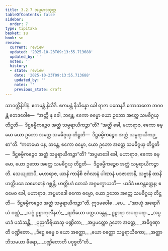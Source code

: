 ```yaml
---
title: 3.2.7 အပ္ပမာဒသုတ္တ
tableOfContents: false
sidebar:
  order: 7
type: tipitaka
basket: su
book: sn
review:
  current: review
  updated: '2025-10-23T09:13:55.713688'
  updated_by: ''
  notes: ''
  history:
  - state: review
    date: '2025-10-23T09:13:55.713688'
    updated_by: ''
    notes: ''
    previous_state: draft
---
```



<ReviewStatus review={frontmatter.review} showDetails={true} />

<HypothesisAnnotation frontmatter={frontmatter} />

<DynamicBreadcrumb />

<Division number="128" book="sn" e="ch" v="18" p="299">

<Paragraph number="676" book="sn">
သာဝတ္ထိနိဒါနံ. ဧကမန္တံ နိသီဒိ. ဧကမန္တံ နိသိန္နော ခေါ ရာဇာ ပသေနဒိ ကောသလော ဘဂဝန္တံ ဧတဒဝေါစ—  “အတ္ထိ နု ခေါ, ဘန္တေ, ဧကော ဓမ္မော ယော ဥဘော အတ္ထေ သမဓိဂ္ဂယှ တိဋ္ဌတိ—  ဒိဋ္ဌဓမ္မိကဉ္စေဝ အတ္ထံ သမ္ပရာယိကဉ္စာ”တိ?
</Paragraph>

<Paragraph number="677" book="sn">
“အတ္ထိ ခေါ, မဟာရာဇ, ဧကော ဓမ္မော ယော ဥဘော အတ္ထေ သမဓိဂ္ဂယှ တိဋ္ဌတိ—  ဒိဋ္ဌဓမ္မိကဉ္စေဝ အတ္ထံ သမ္ပရာယိကဉ္စာ”တိ.
</Paragraph>

<Paragraph number="678" book="sn">
“ကတမော ပန, ဘန္တေ, ဧကော ဓမ္မော, ယော ဥဘော အတ္ထေ သမဓိဂ္ဂယှ တိဋ္ဌတိ—  ဒိဋ္ဌဓမ္မိကဉ္စေဝ အတ္ထံ သမ္ပရာယိကဉ္စာ”တိ?
</Paragraph>

<Paragraph number="679" book="sn">
“အပ္ပမာဒေါ ခေါ, မဟာရာဇ, ဧကော ဓမ္မော, ယော ဥဘော အတ္ထေ သမဓိဂ္ဂယှ တိဋ္ဌတိ—  ဒိဋ္ဌဓမ္မိကဉ္စေဝ အတ္ထံ သမ္ပရာယိကဉ္စာတိ. သေယျထာပိ, မဟာရာဇ, ယာနိ ကာနိစိ ဇင်္ဂလာနံ ပါဏာနံ ပဒဇာတာနိ, သဗ္ဗာနိ တာနိ ဟတ္ထိပဒေ သမောဓာနံ ဂစ္ဆန္တိ, ဟတ္ထိပဒံ တေသံ အဂ္ဂမက္ခာယတိ—  ယဒိဒံ မဟန္တတ္တေန; ဧဝမေဝ ခေါ, မဟာရာဇ, အပ္ပမာဒေါ ဧကော ဓမ္မော, ယော ဥဘော အတ္ထေ သမဓိဂ္ဂယှ တိဋ္ဌတိ—  ဒိဋ္ဌဓမ္မိကဉ္စေဝ အတ္ထံ သမ္ပရာယိကဉ္စာ”တိ. ဣဒမဝေါစ …ပေ…
</Paragraph>

<Paragraph number="680" type="verses" book="sn">
_“အာယုံ အရောဂိယံ ဝဏ္ဏံ,_  
_သဂ္ဂံ ဥစ္စာကုလီနတံ;_  
_ရတိယော ပတ္ထယန္တေန,_  
ဥဠာရာ အပရာပရာ._  

</Paragraph>

<Paragraph number="681" type="verses" book="sn">
_အပ္ပမာဒံ ပသံသန္တိ,_  
_ပုညကိရိယာသု ပဏ္ဍိတာ;_  
_အပ္ပမတ္တော ဥဘော အတ္ထေ,_  
_အဓိဂ္ဂဏှာတိ ပဏ္ဍိတော._  

</Paragraph>

<Paragraph number="682" type="verses" book="sn">
_ဒိဋ္ဌေ ဓမ္မေ စ ယော အတ္ထော,_  
_ယော စတ္ထော သမ္ပရာယိကော;_  
_အတ္ထာဘိသမယာ ဓီရော,_  
_ပဏ္ဍိတောတိ ပဝုစ္စတီ”တိ._
</Paragraph>
</Division>